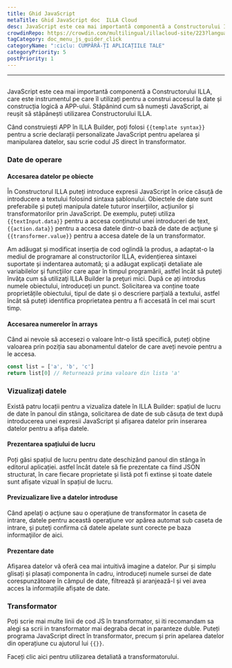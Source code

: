 ```yaml
---
title: Ghid JavaScript
metaTitle: Ghid JavaScript doc  ILLA Cloud
desc: JavaScript este cea mai importantă componentă a Constructorului ILLA, care este instrumentul pe care îl utilizați pentru a construi accesul la date și construcția logică a APP
crowdinRepo: https://crowdin.com/multilingual/illacloud-site/223?languages=ro&filter=basic&value=0
tagCategory: doc_menu_js_guider_click
categoryName: ":ciclu: CUMPĂRĂ-ȚI APLICAȚIILE TALE"
categoryPriority: 5
postPriority: 1
---
```


* * *

## <h2 hidden>Ghid JavaScript</h2>

JavaScript este cea mai importantă componentă a Constructorului ILLA, care este instrumentul pe care îl utilizați pentru a construi accesul la date și construcția logică a APP-ului. Stăpânind cum să numești JavaScript, ai reușit să stăpânești utilizarea Constructorului ILLA.

Când construiești APP în ILLA Builder, poți folosi `{{template syntax}}` pentru a scrie declarații personalizate JavaScript pentru apelarea și manipularea datelor, sau scrie codul JS direct în transformator.

### Date de operare

#### Accesarea datelor pe obiecte

În Constructorul ILLA puteți introduce expresii JavaScript în orice căsuță de introducere a textului folosind sintaxa șablonului. Obiectele de date sunt preferabile și puteți manipula datele tuturor inserțiilor, acțiunilor și transformatorilor prin JavaScript. De exemplu, puteți utiliza `{{textInput.data}}` pentru a accesa conținutul unei introduceri de text, `{{action.data}}` pentru a accesa datele dintr-o bază de date de acţiune şi `{{transformer.value}}` pentru a accesa datele de la un transformator.

Am adăugat și modificat inserția de cod oglindă la produs, a adaptat-o la mediul de programare al constructorilor ILLA, evidențierea sintaxei suportate și indentarea automată; şi a adăugat explicaţii detaliate ale variabilelor şi funcţiilor care apar în timpul programării, astfel încât să puteţi învăţa cum să utilizaţi ILLA Builder la preţuri mici. După ce ați introdus numele obiectului, introduceți un punct. Solicitarea va conține toate proprietățile obiectului, tipul de date și o descriere parțială a textului, astfel încât să puteți identifica proprietatea pentru a fi accesată în cel mai scurt timp.

#### Accesarea numerelor în arrays

Când ai nevoie să accesezi o valoare într-o listă specifică, puteți obține valoarea prin poziția sau abonamentul datelor de care aveți nevoie pentru a le accesa.

```javascript
const list = ['a', 'b', 'c']
return list[0] // Returnează prima valoare din lista 'a'
```

### Vizualizați datele

Există patru locații pentru a vizualiza datele în ILLA Builder: spațiul de lucru de date în panoul din stânga, solicitarea de date de sub căsuța de text după introducerea unei expresii JavaScript și afișarea datelor prin inserarea datelor pentru a afișa datele.

#### Prezentarea spațiului de lucru

Poți găsi spațiul de lucru pentru date deschizând panoul din stânga în editorul aplicației. astfel încât datele să fie prezentate ca fiind JSON structurat, în care fiecare proprietate și listă pot fi extinse și toate datele sunt afișate vizual în spațiul de lucru.

[//]: # "[图片]"

#### Previzualizare live a datelor introduse

Când apelaţi o acţiune sau o operaţiune de transformator în caseta de intrare, datele pentru această operaţiune vor apărea automat sub caseta de intrare, şi puteţi confirma că datele apelate sunt corecte pe baza informaţiilor de aici.

[//]: # "[图片]"

#### Prezentare date

Afișarea datelor vă oferă cea mai intuitivă imagine a datelor. Pur și simplu glisați și plasați componenta în cadru, introduceți numele sursei de date corespunzătoare în câmpul de date, filtrează și aranjează-l și vei avea acces la informațiile afișate de date.

[//]: # "[图片]"

### Transformator

Poți scrie mai multe linii de cod JS în transformator, si iti recomandam sa alegi sa scrii in transformator mai degraba decat in paranteze duble. Puteți programa JavaScript direct în transformator, precum și prin apelarea datelor din operațiune cu ajutorul lui `{{}}`.

Faceți clic aici pentru utilizarea detaliată a transformatorului.

